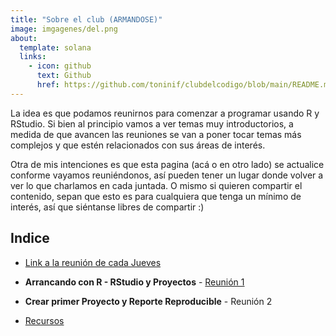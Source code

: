 ```yaml
---
title: "Sobre el club (ARMANDOSE)"
image: imgagenes/del.png
about:
  template: solana
  links:
    - icon: github
      text: Github
      href: https://github.com/toninif/clubdelcodigo/blob/main/README.md
---
```


La idea es que podamos reunirnos para comenzar a programar usando R y RStudio. Si bien al principio vamos a ver temas muy introductorios, a medida de que avancen las reuniones se van a poner tocar temas más complejos y que estén relacionados con sus áreas de interés.

Otra de mis intenciones es que esta pagina (acá o en otro lado) se actualice conforme vayamos reuniéndonos, así pueden tener un lugar donde volver a ver lo que charlamos en cada juntada. O mismo si quieren compartir el contenido, sepan que esto es para cualquiera que tenga un mínimo de interés, así que siéntanse libres de compartir :)

## Indice

-   [Link a la reunión de cada Jueves](https://us02web.zoom.us/j/84578688435)

-   **Arrancando con R - RStudio y Proyectos** - [Reunión 1]()

-   **Crear primer Proyecto y Reporte Reproducible** - Reunión 2

-   [Recursos](https://toninif.github.io/blog_clubdelcodigo/recursos.html)
